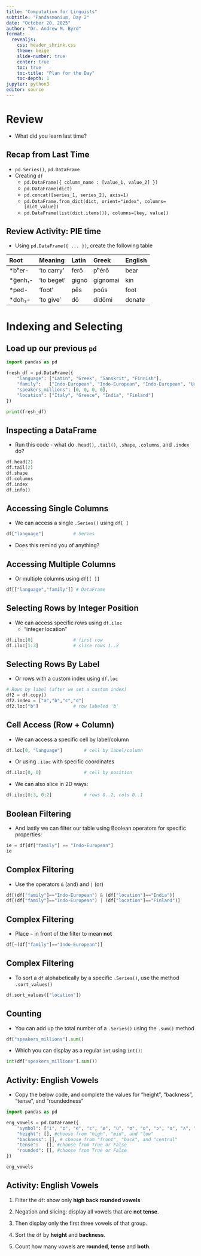 ```yaml
---
title: "Computation for Linguists"
subtitle: "Pandasmonium, Day 2"
date: "October 20, 2025"
author: "Dr. Andrew M. Byrd"
format:
  revealjs:
    css: header_shrink.css
    theme: beige
    slide-number: true
    center: true
    toc: true
    toc-title: "Plan for the Day"
    toc-depth: 1
jupyter: python3
editor: source
---
```


# Review

-   What did you learn last time?

## Recap from Last Time

-   `pd.Series()`, `pd.DataFrame`
-   Creating `df`
    -   `pd.DataFrame({ column_name : [value_1, value_2] })`
    -   `pd.DataFrame(dict)`
    -   `pd.concat([series_1, series_2], axis=1)`
    -   `pd.DataFrame.from_dict(dict, orient="index", columns=[dict_value])`
    -   `pd.DataFrame(list(dict.items()), columns=[key, value])`

## Review Activity: PIE time

- Using `pd.DataFrame({ ... })`, create the following table

| Root   | Meaning | Latin | Greek    | English |
|:-------|:--------|:------|:---------|:--------|
| *bʰer- | 'to carry'   | ferō  | pʰérō    | bear    |
| *ĝenh₁-  | 'to beget'   | gignō | gígnomai | kin     |
| *ped-  | 'foot'    | pēs   | poús     | foot    |
| *doh₃-   | 'to give'    | dō    | dídōmi   | donate  |

# Indexing and Selecting

## Load up our previous `pd`

``` python
import pandas as pd

fresh_df = pd.DataFrame({
    "language": ["Latin", "Greek", "Sanskrit", "Finnish"],
    "family":   ["Indo-European", "Indo-European", "Indo-European", "Uralic"],
    "speakers_millions": [0, 0, 0, 6],
    "location": ["Italy", "Greece", "India", "Finland"]
})

print(fresh_df)
```

## Inspecting a DataFrame

-   Run this code - what do `.head()`, `.tail()`, `.shape`, `.columns`, and `.index` do?

``` python
df.head(2) 
df.tail(2) 
df.shape
df.columns
df.index
df.info()
```

## Accessing Single Columns

-   We can access a single `.Series()` using `df[ ]`

``` python
df["language"]           # Series
```
- Does this remind you of anything?

## Accessing Multiple Columns

-   Or multiple columns using `df[[ ]]`

``` python
df[["language","family"]] # DataFrame
```

## Selecting Rows by Integer Position

-   We can access specific rows using `df.iloc`
    -   "integer location"

``` python
df.iloc[0]               # first row
df.iloc[1:3]             # slice rows 1..2
```

## Selecting Rows By Label

-   Or rows with a custom index using `df.loc`

``` python
# Rows by label (after we set a custom index)
df2 = df.copy()
df2.index = ["a","b","c","d"]
df2.loc["b"]             # row labeled 'b'
```

## Cell Access (Row + Column)

-   We can access a specific cell by label/column

``` python
df.loc[0, "language"]        # cell by label/column
```

-   Or using `.iloc` with specific coordinates

``` python
df.iloc[0, 0]                # cell by position
```

-   We can also slice in 2D ways:

``` python
df.iloc[0:3, 0:2]            # rows 0..2, cols 0..1
```

## Boolean Filtering

-   And lastly we can filter our table using Boolean operators for specific properties:

``` python
ie = df[df["family"] == "Indo-European"]
ie
```

## Complex Filtering

-   Use the operators `&` (and) and `|` (or)

``` python
df[(df["family"]=="Indo-European") & (df["location"]=="India")]
df[(df["family"]=="Indo-European") | (df["location"]=="Finland")]
```

## Complex Filtering

-   Place `~` in front of the filter to mean **not**

``` python
df[~(df["family"]=="Indo-European")]
```

## Complex Filtering

-   To sort a `df` alphabetically by a specific `.Series()`, use the method `.sort_values()`

``` python
df.sort_values(["location"])
```

## Counting

-   You can add up the total number of a `.Series()` using the `.sum()` method

``` python
df["speakers_millions"].sum()
```

-   Which you can display as a regular `int` using `int()`:

``` python
int(df["speakers_millions"].sum())
```

## Activity: English Vowels

- Copy the below code, and complete the values for "height", "backness", "tense", and "roundedness"
``` python
import pandas as pd

eng_vowels = pd.DataFrame({
    "symbol": ["i", "ɪ", "e", "ɛ", "æ", "u", "ʊ", "o", "ɔ", "ɑ", "ʌ", "ə"],
    "height": [], #choose from "high", "mid", and "low"
    "backness": [], # choose from "front", "back", and "central"
    "tense":   [], #choose from True or False
    "rounded": [], #choose from True or False
})

eng_vowels
```

## Activity: English Vowels

1.  Filter the `df`: show only **high back rounded vowels**

2.  Negation and slicing: display all vowels that are **not tense**.

3.  Then display only the first three vowels of that group.

4.  Sort the `df` by **height** and **backness**.

5.  Count how many vowels are **rounded**, **tense** and **both**.


<!-- # Activity Answers -->

<!-- ## Review Activity -->

<!-- ```python -->
<!-- import pandas as pd -->

<!-- roots = { -->
<!--     "Root": ["*bher-", "*gen-", "*ped-", "*dō-"], -->
<!--     "Meaning": ["carry", "beget", "foot", "give"], -->
<!--     "Latin": ["fero", "gigno", "pes", "do"], -->
<!--     "Greek": ["phérō", "gígnomai", "poús", "dídōmi"], -->
<!--     "English": ["bear", "kin", "foot", "donate"] -->
<!-- } -->

<!-- pie_df = pd.DataFrame(roots) -->
<!-- print(pie_df) -->
<!-- ``` -->

<!-- ## Activity: English Vowels -->

<!-- ``` python -->
<!-- import pandas as pd -->

<!-- eng_vowels = pd.DataFrame({ -->
<!--     "symbol": ["i", "ɪ", "e", "ɛ", "æ", "u", "ʊ", "o", "ɔ", "ɑ", "ʌ", "ə"], -->
<!--     "height": ["high", "high", "mid", "mid", "low", "high", "high", "mid", "mid", "low", "mid", "mid"], -->
<!--     "backness": ["front", "front", "front", "front", "front", -->
<!--                  "back", "back", "back", "back", "back", -->
<!--                  "central", "central"], -->
<!--     "tense":   [True, False, True, False, False, -->
<!--                 True, False, True, False, False, -->
<!--                 False, False], -->
<!--     "rounded": [False, False, False, False, False, -->
<!--                 True, True, True, True, False, -->
<!--                 False, False] -->
<!-- }) -->
<!-- ``` -->

<!-- ## Activity: English Vowels -->

<!-- ``` python -->
<!-- import pandas as pd -->

<!-- # 1. Filter the `df`: show only **high back rounded vowels** -->
<!-- eng_vowels[(eng_vowels["height"]=="high") & (eng_vowels["backness"]=="back") & (eng_vowels["rounded"] == True)] -->
<!-- # 2. Negation and slicing: display all vowels that are **not tense**.  -->
<!-- eng_vowels[~(eng_vowels["tense"]==True)] -->
<!-- # 3. Then display only the first three vowels of that group. -->
<!-- eng_vowels[~(eng_vowels["tense"]==True)].head(3) -->
<!-- # 4. Sort the `df` by **height** and **backness**.  -->
<!-- eng_vowels.sort_values(["height", "backness"]) -->
<!-- # 5. Count how many vowels are rounded, tense or both. -->
<!-- rounded = eng_vowels["rounded"].sum() -->
<!-- tense = eng_vowels["tense"].sum() -->
<!-- both = (eng_vowels["rounded"] & eng_vowels["tense"]).sum() -->
<!-- print("Rounded:", rounded, "| Tense:", tense, "| Both:", both) -->
<!-- ``` -->

